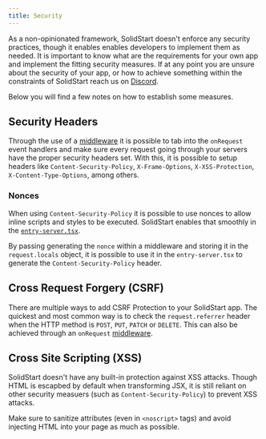```yaml
---
title: Security
---
```


As a non-opinionated framework, SolidStart doesn't enforce any security practices, though it enables enables developers to implement them as needed.
It is important to know what are the requirements for your own app and implement the fitting security measures.
If at any point you are unsure about the security of your app, or how to achieve something within the constraints of SolidStart reach us on [Discord](https://discord.gg/solidjs).

Below you will find a few notes on how to establish some measures.

## Security Headers

Through the use of a [middleware](/solid-start/reference/server/create-middleware#example) it is possible to tab into the `onRequest` event handlers and make sure every request going through your servers have the proper security headers set.
With this, it is possible to setup headers like `Content-Security-Policy`, `X-Frame-Options`, `X-XSS-Protection`, `X-Content-Type-Options`, among others.

### Nonces

When using `Content-Security-Policy` it is possible to use nonces to allow inline scripts and styles to be executed.
SolidStart enables that smoothly in the [`entry-server.tsx`](/solid-start/reference/entrypoints/entry-server).

By passing generating the `nonce` within a middleware and storing it in the `request.locals` object, it is possible to use it in the `entry-server.tsx` to generate the `Content-Security-Policy` header.

## Cross Request Forgery (CSRF)

There are multiple ways to add CSRF Protection to your SolidStart app.
The quickest and most common way is to check the `request.referrer` header when the HTTP method is `POST`, `PUT`, `PATCH` or `DELETE`.
This can also be achieved through an `onRequest` [middleware](/solid-start/reference/server/create-middleware#example).

## Cross Site Scripting (XSS)

SolidStart doesn't have any built-in protection against XSS attacks.
Though HTML is escapbed by default when transforming JSX, it is still reliant on other security measuers (such as `Content-Security-Policy`) to prevent XSS attacks.

Make sure to sanitize attributes (even in `<noscript>` tags) and avoid injecting HTML into your page as much as possible.